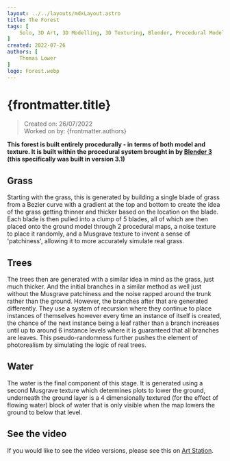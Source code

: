 ```yaml
---
layout: ../../layouts/mdxLayout.astro
title: The Forest
tags: [
    Solo, 3D Art, 3D Modelling, 3D Texturing, Blender, Procedural Modelling, Environment, Personal Project
]
created: 2022-07-26
authors: [
    Thomas Lower
]
logo: Forest.webp
---
```


# {frontmatter.title}
>Created on: 26/07/2022<br/>
>Worked on by: {frontmatter.authors}

**This forest is built entirely procedurally - in terms of both model and texture. It is built within the procedural system brought in by [Blender 3](https://www.blender.org/) (this specifically was built in version 3.1)**

## Grass

Starting with the grass, this is generated by building a single blade of grass from a Bezier curve with a gradient at the top and bottom to create the idea of the grass getting thinner and thicker based on the location on the blade. Each blade is then pulled into a clump of 5 blades, all of which are then placed onto the ground model through 2 procedural maps, a noise texture to place it randomly, and a Musgrave texture to invent a sense of 'patchiness', allowing it to more accurately simulate real grass.

## Trees

<MDXImage src={Tree} alt="One of the prototype trees before being generated in the main model." />

The trees then are generated with a similar idea in mind as the grass, just much thicker. And the initial branches in a similar method as well just without the Musgrave patchiness and the noise rapped around the trunk rather than the ground. However, the branches after that are generated differently. They use a system of recursion where they continue to place instances of themselves however every time an instance of itself is created, the chance of the next instance being a leaf rather than a branch increases until up to around 6 instance levels where it is guaranteed that all branches are leaves. This pseudo-randomness further pushes the element of photorealism by simulating the logic of real trees.

## Water

The water is the final component of this stage. It is generated using a second Musgrave texture which determines plots to lower the ground, underneath the ground layer is a 4 dimensionally textured (for the effect of flowing water) block of water that is only visible when the map lowers the ground to below that level.

## See the video

If you would like to see the video versions, please see this on [Art Station](https://www.artstation.com/artwork/29rdwY).
